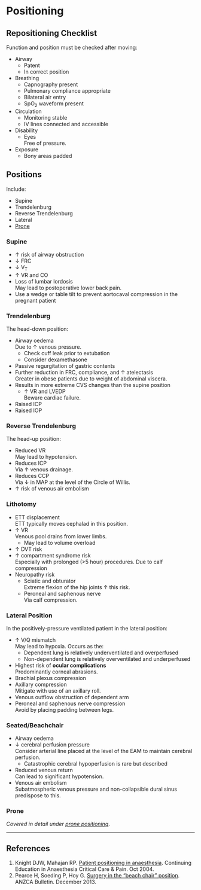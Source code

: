 # Positioning


## Repositioning Checklist

Function and position must be checked after moving:

* Airway
	* Patent
	* In correct position
* Breathing
	* Capnography present
	* Pulmonary compliance appropriate
	* Bilateral air entry
	* SpO~2~ waveform present
* Circulation
	* Monitoring stable
	* IV lines connected and accessible
* Disability
	* Eyes  
	Free of pressure.
* Exposure
	* Bony areas padded


## Positions

Include:

* Supine
* Trendelenburg
* Reverse Trendelenburg
* Lateral
* [Prone](/anaesthesia/general/proneanaes.md)

### Supine

* ↑ risk of airway obstruction
* ↓ FRC
* ↓ V~T~
* ↑ VR and CO
* Loss of lumbar lordosis  
May lead to postoperative lower back pain.
* Use a wedge or table tilt to prevent aortocaval compression in the pregnant patient


### Trendelenburg

The head-down position:

* Airway oedema  
Due to ↑ venous pressure.
	* Check cuff leak prior to extubation
	* Consider dexamethasone
* Passive regurgitation of gastric contents
* Further reduction in FRC, compliance, and ↑ atelectasis  
Greater in obese patients due to weight of abdominal viscera.
* Results in more extreme CVS changes than the supine position  
	* ↑ VR and LVEDP  
	Beware cardiac failure.
* Raised ICP
* Raised IOP


### Reverse Trendelenburg

The head-up position:

* Reduced VR  
May lead to hypotension.
* Reduces ICP  
Via ↑ venous drainage.
* Reduces CCP  
Via ↓ in MAP at the level of the Circle of Willis.
* ↑ risk of venous air embolism


### Lithotomy

* ETT displacement  
ETT typically moves cephalad in this position.
* ↑ VR  
Venous pool drains from lower limbs.
	* May lead to volume overload
* ↑ DVT risk
* ↑ compartment syndrome risk  
Especially with prolonged (>5 hour) procedures.
Due to calf compression
* Neuropathy risk
	* Sciatic and obturator  
	Extreme flexion of the hip joints ↑ this risk.
	* Peroneal and saphenous nerve  
	Via calf compression.


### Lateral Position

In the positively-pressure ventilated patient in the lateral position:

* ↑ V/Q mismatch  
May lead to hypoxia. Occurs as the:
	* Dependent lung is relatively underventilated and overperfused
	* Non-dependent lung is relatively overventilated and underperfused
* Highest risk of **ocular complications**  
Predominantly corneal abrasions.
* Brachial plexus compression
* Axillary compression  
Mitigate with use of an axillary roll.
* Venous outflow obstruction of dependent arm
* Peroneal and saphenous nerve compression  
Avoid by placing padding between legs.


### Seated/Beachchair

* Airway oedema
* ↓ cerebral perfusion pressure  
Consider arterial line placed at the level of the EAM to maintain cerebral perfusion.
	* Catastrophic cerebral hypoperfusion is rare but described
* Reduced venous return  
Can lead to significant hypotension.
* Venous air embolism  
Subatmospheric venous pressure and non-collapsible dural sinus predispose to this.


### Prone

*Covered in detail under [prone positioning](/anaesthesia/general/proneanaes.md)*.


---

## References

1. Knight DJW, Mahajan RP. [Patient positioning in anaesthesia](https://academic.oup.com/bjaed/article/4/5/160/291023). Continuing Education in Anaesthesia Critical Care & Pain. Oct 2004.
2. Pearce H, Soeding P, Hoy G. [Surgery in the "beach chair" position](http://www.anzca.edu.au/documents/the-beach-chair-position). ANZCA Bulletin. December 2013.